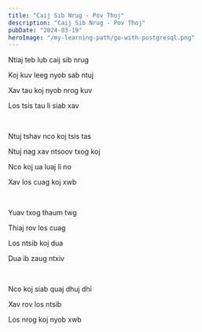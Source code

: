 ```yaml
---
title: "Caij Sib Nrug - Pov Thoj"
description: "Caij Sib Nrug - Pov Thoj"
pubDate: "2024-03-19"
heroImage: "/my-learning-path/go-with-postgresql.png"
---
```


Ntiaj teb lub caij sib nrug

Koj kuv leeg nyob sab ntuj

Xav tau koj nyob nrog kuv

Los tsis tau li siab xav

<br />

Ntuj tshav nco koj tsis tas

Ntuj nag xav ntsoov txog koj

Nco koj ua luaj li no

Xav los cuag koj xwb

<br />

Yuav txog thaum twg

Thiaj rov los cuag

Los ntsib koj dua

Dua ib zaug ntxiv

<br />

Nco koj siab quaj dhuj dhi

Xav rov los ntsib

Los nrog koj nyob xwb

